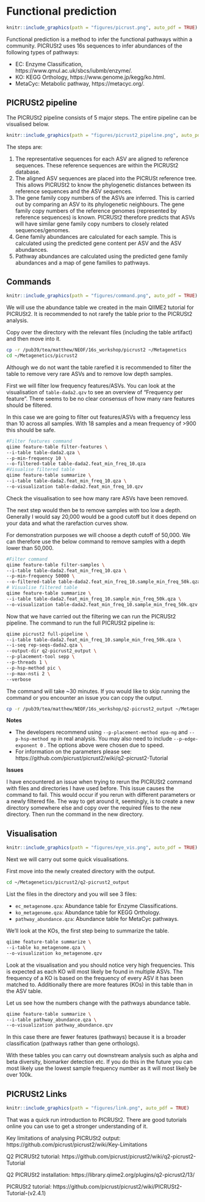 # Functional prediction {#picrust2}
```r
knitr::include_graphics(path = "figures/picrust.png", auto_pdf = TRUE)
```  

Functional prediction is a method to infer the functional pathways within a community. PICRUSt2 uses 16s sequences to infer abundances of the following types of pathways:

- EC: Enzyme Classification, https://www.qmul.ac.uk/sbcs/iubmb/enzyme/.
- KO: KEGG Orthology, https://www.genome.jp/kegg/ko.html.
- MetaCyc: Metabolic pathway, https://metacyc.org/.

## PICRUSt2 pipeline

The PICRUSt2 pipeline consists of 5 major steps. The entire pipeline can be visualised below.

```r
knitr::include_graphics(path = "figures/picrust2_pipeline.png", auto_pdf = TRUE)
```  

The steps are:

1. The representative sequences for each ASV are aligned to reference sequences. These reference sequences are within the PICRUSt2 database.
2. The aligned ASV sequences are placed into the PICRUSt reference tree. This allows PICRUSt2 to know the phylogenetic distances between its reference sequences and the ASV sequences.
3. The gene family copy numbers of the ASVs are inferred. This is carried out by comparing an ASV to its phylogenetic neighbours. The gene family copy numbers of the reference genomes (represented by reference sequences) is known. PICRUSt2 therefore predicts that ASVs will have similar gene family copy numbers to closely related sequences/genomes.
4. Gene family abundances are calculated for each sample. This is calculated using the predicted gene content per ASV and the ASV abundances.
5. Pathway abundances are calculated using the predicted gene family abundances and a map of gene families to pathways.


## Commands
```r
knitr::include_graphics(path = "figures/command.png", auto_pdf = TRUE)
```  

We will use the abundance table we created in the main QIIME2 tutorial for PICRUSt2. It is recommended to not rarefy the table prior to the PICRUSt2 analysis.

Copy over the directory with the relevant files (including the table artifact) and then move into it.

```bash
cp -r /pub39/tea/matthew/NEOF/16s_workshop/picrust2 ~/Metagenetics
cd ~/Metagenetics/picrust2
```

Although we do not want the table rarefied it is recommended to filter the table to remove very rare ASVs and to remove low depth samples.

First we will filter low frequency features/ASVs. You can look at the visualisation of `table-dada2.qzv` to see an overview of "Frequency per feature". There seems to be no clear consensus of how many rare features should be filtered. 

In this case we are going to filter out features/ASVs with a frequency less than 10 across all samples. With 18 samples and a mean frequency of >900 this should be safe.

```bash
#Filter features command
qiime feature-table filter-features \
--i-table table-dada2.qza \
--p-min-frequency 10 \
--o-filtered-table table-dada2.feat_min_freq_10.qza
#Visualise filtered table
qiime feature-table summarize \
--i-table table-dada2.feat_min_freq_10.qza \
--o-visualization table-dada2.feat_min_freq_10.qzv
```

Check the visualisation to see how many rare ASVs have been removed.

The next step would then be to remove samples with too low a depth. Generally I would say 20,000 would be a good cutoff but it does depend on your data and what the rarefaction curves show.

For demonstration purposes we will choose a depth cutoff of 50,000. We can therefore use the below command to remove samples with a depth lower than 50,000.

```bash
#Filter command
qiime feature-table filter-samples \
--i-table table-dada2.feat_min_freq_10.qza \
--p-min-frequency 50000 \
--o-filtered-table table-dada2.feat_min_freq_10.sample_min_freq_50k.qza
# Visualise filtered table
qiime feature-table summarize \
--i-table table-dada2.feat_min_freq_10.sample_min_freq_50k.qza \
--o-visualization table-dada2.feat_min_freq_10.sample_min_freq_50k.qzv
```

Now that we have carried out the filtering we can run the PICRUSt2 pipeline. The command to run the full PICRUSt2 pipeline is:

```bash
qiime picrust2 full-pipeline \
--i-table table-dada2.feat_min_freq_10.sample_min_freq_50k.qza \
--i-seq rep-seqs-dada2.qza \
--output-dir q2-picrust2_output \
--p-placement-tool sepp \
--p-threads 1 \
--p-hsp-method pic \
--p-max-nsti 2 \
--verbose
```

The command will take ~30 minutes. If you would like to skip running the command or you encounter an issue you can copy the output.

```bash
cp -r /pub39/tea/matthew/NEOF/16s_workshop/q2-picrust2_output ~/Metagenetics/picrust2
```

__Notes__

- The developers recommend using `--p-placement-method epa-ng` and `--p-hsp-method mp` in real analysis. You may also need to include `--p-edge-exponent 0` . The options above were chosen due to speed.
- For information on the parameters please see: https://github.com/picrust/picrust2/wiki/q2-picrust2-Tutorial

__Issues__

I have encountered an issue when trying to rerun the PICRUSt2 command with files and directories I have used before. This issue causes the command to fail. This would occur if you rerun with different parameters or a newly filtered file. The way to get around it, seemingly, is to create a new directory somewhere else and copy over the required files to the new directory. Then run the command in the new directory.

## Visualisation
```r
knitr::include_graphics(path = "figures/eye_vis.png", auto_pdf = TRUE)
```  

Next we will carry out some quick visualisations.

First move into the newly created directory with the output.

```bash
cd ~/Metagenetics/picrust2/q2-picrust2_output
```

List the files in the directory and you will see 3 files:

- `ec_metagenome.qza`: Abundance table for Enzyme Classifications.
- `ko_metagenome.qza`: Abundance table for KEGG Orthology.
- `pathway_abundance.qza`: Abundance table for MetaCyc pathways.

We'll look at the KOs, the first step being to summarize the table.

```bash
qiime feature-table summarize \
--i-table ko_metagenome.qza \
--o-visualization ko_metagenome.qzv
```

Look at the visualisation and you should notice very high frequencies. This is expected as each KO will most likely be found in multiple ASVs. The frequency of a KO is based on the frequency of every ASV it has been matched to. Additionally there are more features (KOs) in this table than in the ASV table.

Let us see how the numbers change with the pathways abundance table.

```bash
qiime feature-table summarize \
--i-table pathway_abundance.qza \
--o-visualization pathway_abundance.qzv
```

In this case there are fewer features (pathways) because it is a broader classification (pathways rather than gene orthologs).

With these tables you can carry out downstream analysis such as alpha and beta diversity, biomarker detection etc. If you do this in the future you can most likely use the lowest sample frequency number as it will most likely be over 100k.

## PICRUSt2 Links
```r
knitr::include_graphics(path = "figures/link.png", auto_pdf = TRUE)
``` 

That was a quick run introduction to PICRUSt2. There are good tutorials online you can use to get a stronger understanding of it.

Key limitations of analysing PICRUSt2 output: https://github.com/picrust/picrust2/wiki/Key-Limitations

Q2 PICRUSt2 tutorial: https://github.com/picrust/picrust2/wiki/q2-picrust2-Tutorial

Q2 PICRUSt2 installation: https://library.qiime2.org/plugins/q2-picrust2/13/

PICRUSt2 tutorial: https://github.com/picrust/picrust2/wiki/PICRUSt2-Tutorial-(v2.4.1)

